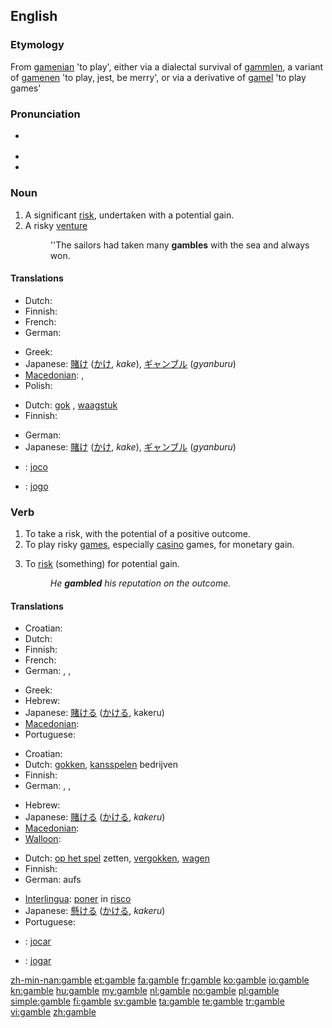 {{wikipedia|Gamble (disambiguation)}}
==English==
{{wikipedia}}

===Etymology===
From {{etyl|ang}} [[gamenian]] 'to play', either via a dialectal survival of {{etyl|enm}} [[gammlen]], a variant of [[gamenen]] 'to play, jest, be merry', or via a derivative of [[gamel]] 'to play games'

===Pronunciation===
* {{a|UK|US}} {{IPA|/ˈɡæm.bəl/}}
* {{rhymes|æmbəl}}
* {{homophones|gambol}}

===Noun===
{{en-noun}}

# A significant [[risk]], undertaken with a potential gain.
# A risky [[venture]]
#: ''The sailors had taken many '''gambles''' with the sea and always won.

====Translations====
{{trans-top|a risk undertaken with a potential gain}}
* Dutch: {{t+|nl|gok|m}}
* Finnish: {{t+|fi|uhkapeli}}
* French: {{t+|fr|pari|m}}
* German: {{t+|de|Glücksspiel|n}}
{{trans-mid}}
* Greek: {{t+|el|στοίχημα|n}}
* Japanese: [[賭け]] ([[かけ]], ''kake''), [[ギャンブル]] (''gyanburu'')
* [[Macedonian]]: {{t-|mk|коцка|f|tr=kócka}},  {{t-|mk|комар|m|tr=kómar}}
* Polish: {{t+|pl|hazard|m}}
{{trans-bottom}}

{{trans-top|a risky venture}}
* Dutch: [[gok]] {{m}}, [[waagstuk]] {{n}}
* Finnish: {{t+|fi|uhkapeli}}
{{trans-mid}}
* German: {{t+|de|Glücksspiel|n}}
* Japanese: [[賭け]] ([[かけ]], ''kake''), [[ギャンブル]] (''gyanburu'')
{{trans-bottom}}

{{checktrans-top}}
* {{ttbc|ia}}: [[joco]]
{{trans-mid}}
* {{ttbc|pt}}: [[jogo]] {{m}}
{{trans-bottom}}

===Verb===
{{en-verb|gambl|ing}}

# To take a risk, with the potential of a positive outcome.
# To play risky [[game]]s, especially [[casino]] games, for monetary gain.
# {{transitive}} To [[risk]] (something) for potential gain.
#: ''He '''gambled''' his reputation on the outcome.''

====Translations====
{{trans-top|to take a risk, with the potential of a positive outcome}}
* Croatian: {{t-|hr|kockati|alt=kȍckati se}}
* Dutch: {{t+|nl|gokken}}
* Finnish: {{t|fi|ottaa riski}}
* French: {{t+|fr|parier}}
* German: {{t-|de|riskant}} {{t+|de|spielen}}, {{t-|de|spekulieren}}, {{qualifier|slang}} {{t+|de|zocken}}
{{trans-mid}}
* Greek: {{t+|el|στοιχηματίζω}}
* Hebrew: {{t+|he|הימר|tr=himér}}
* Japanese: [[賭ける]] ([[かける]], kakeru)
* [[Macedonian]]: {{t|mk|се коцка|tr=se kócka}}
* Portuguese: {{t+|pt|arriscar}}
{{trans-bottom}}

{{trans-top|to play casino games}}
* Croatian: {{t-|hr|kockati|alt=kȍckati se}}
* Dutch: [[gokken]], [[kansspel]]en bedrijven
* Finnish: {{t|fi|uhkapelata}}
* German: {{t+|de|wetten}}, {{t+|de|spielen}}, {{qualifier|slang}} {{t+|de|zocken}}
{{trans-mid}}
* Hebrew: {{t+|he|הימר|tr=himér}}
* Japanese: [[賭ける]] ([[かける]], ''kakeru'')
* [[Macedonian]]: {{t|mk|се коцка|tr=se kócka}}
* [[Walloon]]: {{t|wa|trimler}}
{{trans-bottom}}

{{trans-top|''(transitive)'' to risk something for potential gain}}
* Dutch: [[op het spel]] zetten, [[vergokken]], [[wagen]]
* Finnish: {{t+|fi|vaarantaa}}
* German: aufs {{t+|de|Spiel|n}} {{t+|de|setzen}}
{{trans-mid}}
* [[Interlingua]]: [[poner]] in [[risco]]
* Japanese: [[懸ける]] ([[かける]], ''kakeru'')
* Portuguese: {{t+|pt|arriscar}}
{{trans-bottom}}

<!--intransitive? both? In English, the 1st and 3rd are not distinct senses. -->
{{checktrans-top}}
* {{ttbc|ia}}: [[jocar]]
{{trans-mid}}
* {{ttbc|pt}}: [[jogar]]
{{trans-bottom}}

[[zh-min-nan:gamble]]
[[et:gamble]]
[[fa:gamble]]
[[fr:gamble]]
[[ko:gamble]]
[[io:gamble]]
[[kn:gamble]]
[[hu:gamble]]
[[my:gamble]]
[[nl:gamble]]
[[no:gamble]]
[[pl:gamble]]
[[simple:gamble]]
[[fi:gamble]]
[[sv:gamble]]
[[ta:gamble]]
[[te:gamble]]
[[tr:gamble]]
[[vi:gamble]]
[[zh:gamble]]